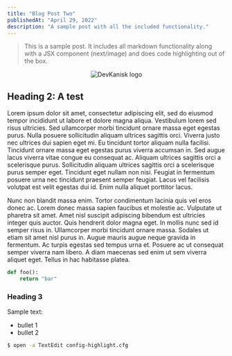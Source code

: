 ```yaml
---
title: "Blog Post Two"
publishedAt: "April 29, 2022"
description: "A sample post with all the included functionality."
---
```


> This is a sample post. It includes all markdown functionality along with a JSX component (next/image) and does code highlighting out of the box.

<p align="center">
  <Image
    alt="DevKanisk logo"
    src="/static/dk-logo.png"
    width={500}
    height={428}
  />
</p>

## Heading 2: A test

Lorem ipsum dolor sit amet, consectetur adipiscing elit, sed do eiusmod tempor incididunt ut labore et dolore magna aliqua. Vestibulum lorem sed risus ultricies. Sed ullamcorper morbi tincidunt ornare massa eget egestas purus. Nulla posuere sollicitudin aliquam ultrices sagittis orci. Viverra justo nec ultrices dui sapien eget mi. Eu tincidunt tortor aliquam nulla facilisi. Tincidunt ornare massa eget egestas purus viverra accumsan in. Sed augue lacus viverra vitae congue eu consequat ac. Aliquam ultrices sagittis orci a scelerisque purus. Sollicitudin aliquam ultrices sagittis orci a scelerisque purus semper eget. Tincidunt eget nullam non nisi. Feugiat in fermentum posuere urna nec tincidunt praesent semper feugiat. Lacus vel facilisis volutpat est velit egestas dui id. Enim nulla aliquet porttitor lacus.

Nunc non blandit massa enim. Tortor condimentum lacinia quis vel eros donec ac. Lorem donec massa sapien faucibus et molestie ac. Vulputate ut pharetra sit amet. Amet nisl suscipit adipiscing bibendum est ultricies integer quis auctor. Quis hendrerit dolor magna eget. In mollis nunc sed id semper risus in. Ullamcorper morbi tincidunt ornare massa. Sodales ut etiam sit amet nisl purus in. Augue mauris augue neque gravida in fermentum. Ac turpis egestas sed tempus urna et. Posuere ac ut consequat semper viverra nam libero. A diam maecenas sed enim ut sem viverra aliquet eget. Tellus in hac habitasse platea.

```python
def foo():
    return "bar"
```

### Heading 3

Sample text:

- bullet 1
- bullet 2

```bash
$ open -a TextEdit config-highlight.cfg
```

